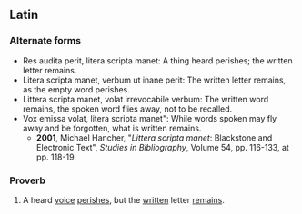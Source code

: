 ==Latin==

===Alternate forms===

*Res audita perit, litera scripta manet: A thing heard perishes; the written letter remains.
*Litera scripta manet, verbum ut inane perit: The written letter remains, as the empty word perishes.
*Littera scripta manet, volat irrevocabile  verbum: The written word remains, the spoken word flies away, not to be recalled.
*Vox emissa volat, litera scripta manet": While words spoken may fly away and be forgotten, what is written remains.
** '''2001''', Michael Hancher, "''Littera scripta manet'': Blackstone and Electronic Text", ''Studies in Bibliography'', Volume 54, pp. 116-133, at pp. 118-19.

===Proverb===
{{infl|la|proverb|head=[[vox|vōx]] [[audio#Latin|audīta]] [[pereo|perit]] [[litera|lītera]] [[scribo|scrīpta]] [[maneo|manet]]}}

# A heard [[voice]] [[perish]]es, but the [[written]] letter [[remain]]s.